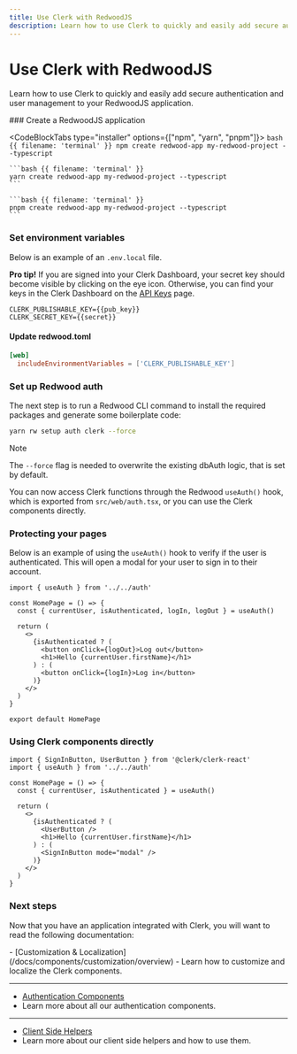 ```yaml
---
title: Use Clerk with RedwoodJS
description: Learn how to use Clerk to quickly and easily add secure authentication and user management to your RedwoodJS application.
---
```


# Use Clerk with RedwoodJS

Learn how to use Clerk to quickly and easily add secure authentication and user management to your RedwoodJS application.

<Steps>
  ### Create a RedwoodJS application

  <CodeBlockTabs type="installer" options={["npm", "yarn", "pnpm"]}>
    ```bash {{ filename: 'terminal' }}
    npm create redwood-app my-redwood-project --typescript
    ```

    ```bash {{ filename: 'terminal' }}
    yarn create redwood-app my-redwood-project --typescript
    ```

    ```bash {{ filename: 'terminal' }}
    pnpm create redwood-app my-redwood-project --typescript
    ```
  </CodeBlockTabs>

  ### Set environment variables

  Below is an example of an `.env.local` file.

  **Pro tip!** If you are signed into your Clerk Dashboard, your secret key should become visible by clicking on the eye icon. Otherwise, you can find your keys in the Clerk Dashboard on the [API Keys](https://dashboard.clerk.com/last-active?path=api-keys) page.

  ```env {{ filename: '.env.local' }}
  CLERK_PUBLISHABLE_KEY={{pub_key}}
  CLERK_SECRET_KEY={{secret}}
  ```

  #### Update redwood.toml

  ```toml {{ filename: 'redwood.toml' }}
  [web]
    includeEnvironmentVariables = ['CLERK_PUBLISHABLE_KEY']
  ```

  ### Set up Redwood auth

  The next step is to run a Redwood CLI command to install the required packages and generate some boilerplate code:

  ```sh {{ filename: 'my-redwood-project' }}
  yarn rw setup auth clerk --force
  ```

  > [!NOTE]
  > The `--force` flag is needed to overwrite the existing dbAuth logic, that is set by default.

  You can now access Clerk functions through the Redwood `useAuth()` hook, which is exported from `src/web/auth.tsx`, or you can use the Clerk components directly.

  ### Protecting your pages

  Below is an example of using the `useAuth()` hook to verify if the user is authenticated. This will open a modal for your user to sign in to their account.

  ```tsx {{ prettier: false, filename: 'index.tsx' }}
  import { useAuth } from '../../auth'

  const HomePage = () => {
    const { currentUser, isAuthenticated, logIn, logOut } = useAuth()

    return (
      <>
        {isAuthenticated ? (
          <button onClick={logOut}>Log out</button>
          <h1>Hello {currentUser.firstName}</h1>
        ) : (
          <button onClick={logIn}>Log in</button>
        )}
      </>
    )
  }

  export default HomePage
  ```

  ### Using Clerk components directly

  ```tsx {{ prettier: false, filename: 'index.tsx' }}
  import { SignInButton, UserButton } from '@clerk/clerk-react'
  import { useAuth } from '../../auth'

  const HomePage = () => {
    const { currentUser, isAuthenticated } = useAuth()

    return (
      <>
        {isAuthenticated ? (
          <UserButton />
          <h1>Hello {currentUser.firstName}</h1>
        ) : (
          <SignInButton mode="modal" />
        )}
      </>
    )
  }
  ```
</Steps>

### Next steps

Now that you have an application integrated with Clerk, you will want to read the following documentation:

<Cards>
  - [Customization & Localization](/docs/components/customization/overview)
  - Learn how to customize and localize the Clerk components.

  ---

  - [Authentication Components](/docs/components/authentication/sign-in)
  - Learn more about all our authentication components.

  ---

  - [Client Side Helpers](/docs/references/react/use-user)
  - Learn more about our client side helpers and how to use them.
</Cards>
